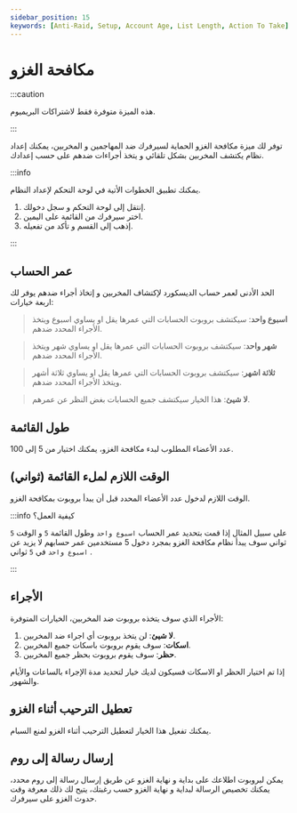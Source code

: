 ```yaml
---
sidebar_position: 15
keywords: [Anti-Raid, Setup, Account Age, List Length, Action To Take] 
---
```


# مكافحة الغزو

:::caution

هذه الميزة متوفرة فقط لاشتراكات البريميوم.

:::

توفر لك ميزة مكافحة الغزو الحماية لسيرفرك ضد المهاجمين و المخربين، يمكنك إعداد نظام يكتشف المخربين بشكل تلقائي و يتخذ أجراءات ضدهم على حسب إعدادك.

:::info

يمكنك تطبيق الخطوات الأتية في لوحة التحكم لإعداد النظام.

1. إنتقل إلى لوحة التحكم و سجل دخولك. 
2. اختر سيرفرك من القائمة على اليمين.
3. إذهب إلى القسم و تأكد من تفعيله.

:::

## عمر الحساب

الحد الأدنى لعمر حساب الديسكورد لإكتشاف المخربين و إتخاذ أجراء ضدهم يوفر لك اربعة خيارات:

> **اسبوع واحد**: سيكتشف بروبوت الحسابات التي عمرها يقل او يساوي اسبوع ويتخذ الأجراء المحدد ضدهم.

> **شهر واحد**: سيكتشف بروبوت الحسابات التي عمرها يقل او يساوي شهر ويتخذ الأجراء المحدد ضدهم.

> **ثلاثة اشهر**: سيكتشف بروبوت الحسابات التي عمرها يقل او يساوي ثلاثة أشهر ويتخذ الأجراء المحدد ضدهم.

> **لا شيئ**: هذا الخيار سيكتشف جميع الحسابات بغض النظر عن عمرهم.


## طول القائمة

عدد الأعضاء المطلوب لبدء مكافحة الغزو، يمكنك اختيار من 5 إلى 100.

## الوقت اللازم لملء القائمة (ثواني)


الوقت اللازم لدخول عدد الأعضاء المحدد قبل أن يبدأ بروبوت بمكافحة الغزو.

:::info كيفية العمل؟

على سبيل المثال إذا قمت بتحديد عمر الحساب `اسبوع واحد` وطول القائمة `5` و الوقت `5` ثواني سوف يبدأ نظام مكافحة الغزو بمجرد دخول 5 مستخدمين عمر حسابهم لا يزيد عن `اسبوع واحد` في `5` ثواني .

:::

## الأجراء

الأجراء الذي سوف يتخذه بروبوت ضد المخربين، الخيارات المتوفرة:

1. **لا شيئ**: لن يتخذ بروبوت أي اجراء ضد المخربين.
2. **اسكات**: سوف يقوم بروبوت باسكات جميع المخربين.
3. **حظر**: سوف يقوم بروبوت بحظر جميع المخربين.

إذا تم اختيار الحظر او الاسكات فسيكون لديك خيار لتحديد مدة الإجراء بالساعات والأيام والشهور.

## تعطيل الترحيب أثناء الغزو

يمكنك تفعيل هذا الخيار لتعطيل الترحيب أثناء الغزو لمنع السبام.

## إرسال رسالة إلى روم

يمكن لبروبوت اطلاعك على بداية و نهاية الغزو عن طريق إرسال رسالة إلى روم محدد، يمكنك تخصيص الرسالة لبداية و نهاية الغزو حسب رغبتك، يتيح لك ذلك معرفة وقت حدوث الغزو على سيرفرك.
